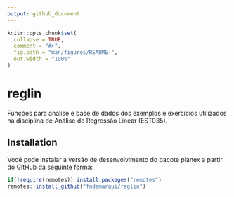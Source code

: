 ```yaml
---
output: github_document
---
```


<!-- README.md is generated from README.Rmd. Please edit that file -->

```r
knitr::opts_chunk$set(
  collapse = TRUE,
  comment = "#>",
  fig.path = "man/figures/README-",
  out.width = "100%"
)
```

# reglin

<!-- badges: start -->
<!-- badges: end -->

Funções para análise e base de dados dos exemplos e exercícios utilizados na disciplina de Análise de Regressão Linear (EST035).

## Installation

Você pode instalar a versão de desenvolvimento do pacote planex a partir do GitHub da seguinte forma:

```r
if(!require(remotes)) install.packages("remotes")
remotes::install_github("fndemarqui/reglin")
```


